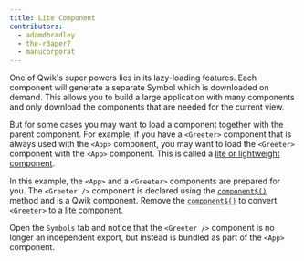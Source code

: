 ```yaml
---
title: Lite Component
contributors:
  - adamdbradley
  - the-r3aper7
  - manucorporat
---
```


One of Qwik's super powers lies in its lazy-loading features. Each component will generate a separate Symbol which is downloaded on demand. This allows you to build a large application with many components and only download the components that are needed for the current view.

But for some cases you may want to load a component together with the parent component. For example, if you have a `<Greeter>` component that is always used with the `<App>` component, you may want to load the `<Greeter>` component with the `<App>` component. This is called a [lite or lightweight component](/docs/components/lite-components).

In this example, the `<App>` and a `<Greeter>` components are prepared for you. The `<Greeter />` component is declared using the [`component$()`](/docs/components/overview/index.mdx#component) method and is a Qwik component. Remove the [`component$()`](/docs/components/overview/index.mdx#component) to convert `<Greeter>` to a [lite component](/docs/components/lite-components).

Open the `Symbols` tab and notice that the `<Greeter />` component is no longer an independent export, but instead is bundled as part of the `<App>` component.
